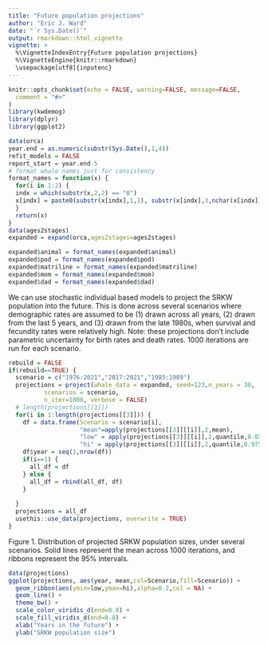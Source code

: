 ```yaml
---
title: "Future population projections"
author: "Eric J. Ward"
date: "`r Sys.Date()`"
output: rmarkdown::html_vignette
vignette: >
  %\VignetteIndexEntry{Future population projections}
  %\VignetteEngine{knitr::rmarkdown}
  \usepackage[utf8]{inputenc}
---
```



```r
knitr::opts_chunk$set(echo = FALSE, warning=FALSE, message=FALSE,
  comment = "#>"
)
library(kwdemog)
library(dplyr)
library(ggplot2)

data(orca)
year.end = as.numeric(substr(Sys.Date(),1,4))
refit_models = FALSE
report_start = year.end-5
# format whale names just for consistency
format_names = function(x) {
  for(i in 1:2) {
  indx = which(substr(x,2,2) == "0")
  x[indx] = paste0(substr(x[indx],1,1), substr(x[indx],3,nchar(x[indx])))
  }
  return(x)
}
data(ages2stages)
expanded = expand(orca,ages2stages=ages2stages)

expanded$animal = format_names(expanded$animal)
expanded$pod = format_names(expanded$pod)
expanded$matriline = format_names(expanded$matriline)
expanded$mom = format_names(expanded$mom)
expanded$dad = format_names(expanded$dad)

```

We can use stochastic individual based models to project the SRKW population into the future. This is done across several scenarios where demographic rates are assumed to be (1) drawn across all years, (2) drawn from the last 5 years, and (3) drawn from the late 1980s, when survival and fecundity rates were relatively high. Note: these projections don't include parametric uncertainty for birth rates and death rates. 1000 iterations are run for each scenario.

```r
rebuild = FALSE
if(rebuild==TRUE) {
  scenario = c("1976:2021","2017:2021","1985:1989")
  projections = project(whale_data = expanded, seed=123,n_years = 30,
          scenarios = scenario,
          n_iter=1000, verbose = FALSE)
  # length(projections[[3]])
  for(i in 1:length(projections[[3]])) {
    df = data.frame(Scenario = scenario[i],
                    "mean"=apply(projections[[3]][[i]],2,mean),
                    "low" = apply(projections[[3]][[i]],2,quantile,0.025),
                    "hi" = apply(projections[[3]][[i]],2,quantile,0.975))
    df$year = seq(1,nrow(df))
    if(i==1) {
      all_df = df
    } else {
      all_df = rbind(all_df, df)
    }
    
  }
  projections = all_df
  usethis::use_data(projections, overwrite = TRUE)
}
```

Figure 1. Distribution of projected SRKW population sizes, under several scenarios. Solid lines represent the mean across 1000 iterations, and ribbons represent the 95% intervals.  

```r
data(projections)
ggplot(projections, aes(year, mean,col=Scenario,fill=Scenario)) + 
  geom_ribbon(aes(ymin=low,ymax=hi),alpha=0.2,col = NA) + 
  geom_line() + 
  theme_bw() + 
  scale_color_viridis_d(end=0.8) + 
  scale_fill_viridis_d(end=0.8) + 
  xlab("Years in the future") + 
  ylab("SRKW population size")
```

